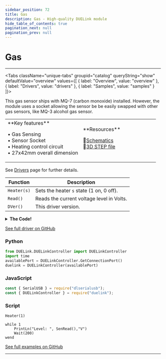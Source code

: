 ```yaml
---
sidebar_position: 72
title: Gas
description: Gas - High-quality DUELink module
hide_table_of_contents: true
pagination_next: null
pagination_prev: null
---
```



# Gas

<ImageSection 
  product="segas-b"
  tagline="Gas Sensor"
/>

---

<Tabs className="unique-tabs" groupid="catalog" queryString="show" defaultValue="overview"
  values={[
    {
        label: "Overview",
        value: "overview"
    },
    {
        label: "Drivers",
        value: "drivers"
    },
    {
        label: "Samples",
        value: "samples"
    }
]}>

<TabItem value="overview">

This gas sensor ships with MQ-7 (carbon monoxide) installed. However, the module uses a socket allowing the sensor be be easily swapped with other gas sensors, like MQ-3 alcohol gas sensor.

<table><td width='50%'>
**Key features**

• Gas Sensing<br/>
• Sensor Socket<br/>
• Heating control circuit<br/>
• 27x42mm overall dimension<br/>

</td><td width='50%'>
**Resources**
 
📄<a href="/sch/gdl-segas-b.pdf" download>Schematics</a><br/>
🔩<a href="/3d/gdl-segas-b.step" download>3D STEP file</a><br/>
</td></table>

</TabItem>

<TabItem value="drivers">

See [Drivers](/docs/engine/drivers) page for further details.

| Function | Description |
|----------|-------------|
| `Heater(s)` | Sets the heater `s` state (1 on, 0 off). |
| `Read()` | Reads the current voltage level in Volts. |
| `DVer()` | This driver version. |
<details>
<summary><strong>The Code!</strong></summary>

**Gas Driver**

```batch
##### Gas Driver #####

fn DVer()
    return 1.0
fend

fn Heater(s)
    DWrite(5,s)
fend

fn SenRead()
    VRead(3)
fend

####################
```

</details>

[See full driver on GitHub](https://github.com/ghi-electronics/duelink-website/tree/main/static/code/drivers)

</TabItem>

<TabItem value="samples">

### Python

```python
from DUELink.DUELinkController import DUELinkController
import time
availablePort = DUELinkController.GetConnectionPort()
duelink = DUELinkController(availablePort)
```

### JavaScript

```javascript
const { SerialUSB } = require("dlserialusb");
const { DUELinkController } = require("duelink");
```

### Script

```batch
Heater(1)

while 1
    PrintLn("Level: ", SenRead(),"V")
    Wait(200) 
wend

```

[See full examples on GitHub](https://github.com/ghi-electronics/duelink-website/tree/main/static/code/samples)

</TabItem>

</Tabs>

---

<OrderSection
    product="DUELink Gas"
    partnumber="GDL-SEGAS-B"
    price="$0.00"
/>
